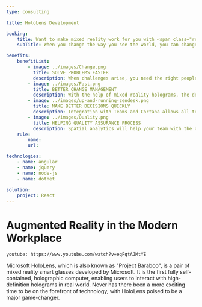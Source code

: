 ```yaml
---
type: consulting

title: HoloLens Development

booking:
    title: Want to make mixed reality work for you with <span class="red">HoloLens</span>?
    subTitle: When you change the way you see the world, you can change the world you see

benefits:
    benefitList:
        - image: ../images/Change.png
          title: SOLVE PROBLEMS FASTER
          description: When challenges arise, you need the right people with the right expertise. Integrated with Microsoft Remote Assist, HoloLens allows you to connect your team members across devices quickly and start to work on the problem even they are a world apart.
        - image: ../images/Fast.png
          title: BETTER CHANGE MANAGEMENT
          description: With the help of mixed reality holograms, the developers can pre-optimized their workflows and see how the changes will affect their actual working environment in advance.
        - image: ../images/up-and-running-zendesk.png
          title: MAKE BETTER DECISIONS QUICKLY
          description: Integration with Teams and Cortana allows all team members to make quick, in-context decisions that speed up production. No matter how fast the team is moving, they can deliver the highest quality products every single time.
        - image: ../images/Quality.png
          title: HELPING QUALITY ASSURANCE PROCESS
          description: Spatial analytics will help your team with the quality assurance process. With HoloLens, you can store time-stamped information and photos about your work orders for future reference easily.
    rule:
        name: 
        url: 

technologies:
    - name: angular
    - name: jquery
    - name: node-js
    - name: dotnet 
    
solution:
    project: React
---
```


# Augmented Reality in the Modern Workplace

`youtube: https://www.youtube.com/watch?v=eqFqtAJMtYE`

Microsoft HoloLens, which is also known as "Project Baraboo", is a pair of mixed reality smart glasses developed by Microsoft. It is the first fully self-contained, holographic computer, enabling users to interact with high-definition holograms in real world. Never has there been a more exciting time to be on the forefront of technology, with HoloLens poised to be a major game-changer.